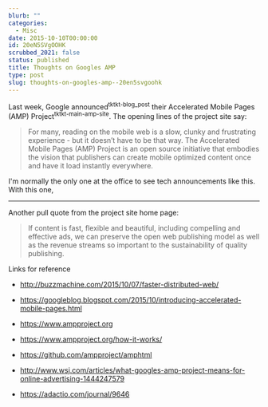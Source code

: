 ```yaml
---
blurb: ""
categories:
  - Misc
date: 2015-10-10T00:00:00
id: 20eN5SVgOOHK
scrubbed_2021: false
status: published
title: Thoughts on Googles AMP
type: post
slug: thoughts-on-googles-amp--20en5svgoohk
---
```


Last week, Google announced<sup>tktkt-blog_post</sup> their Accelerated Mobile Pages (AMP) Project<sup>tktkt-main-amp-site</sup>. The opening lines of the project site say:

> For many, reading on the mobile web is a slow, clunky and frustrating experience - but it doesn’t have to be that way. The Accelerated Mobile Pages (AMP) Project is an open source initiative that embodies the vision that publishers can create mobile optimized content once and have it load instantly everywhere.

I'm normally the only one at the office to see tech announcements like this. With this one, 




--------------------------------------------------------------------------------

Another pull quote from the project site home page:

> If content is fast, flexible and beautiful, including compelling and effective ads, we can preserve the open web publishing model as well as the revenue streams so important to the sustainability of quality publishing.





Links for reference

- http://buzzmachine.com/2015/10/07/faster-distributed-web/

- https://googleblog.blogspot.com/2015/10/introducing-accelerated-mobile-pages.html

- https://www.ampproject.org

- https://www.ampproject.org/how-it-works/

- https://github.com/ampproject/amphtml

- http://www.wsj.com/articles/what-googles-amp-project-means-for-online-advertising-1444247579

- https://adactio.com/journal/9646

